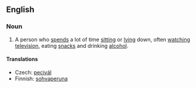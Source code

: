 ==English==
{{wikipedia}}

===Noun===
{{en-noun|sg=[[couch]] [[potato]]|couch potatoes}}

# A person who [[spend]]s a lot of time [[sitting]] or [[lying]] down, often [[watching]] [[television]], eating [[snack]]s and drinking [[alcohol]].

====Translations====
{{trans-top|a person who spends a lot of time sitting or lying down}}
* Czech: [[pecivál]] {{m}}
* Finnish: [[sohvaperuna]]
{{trans-mid}}
{{trans-bottom}}